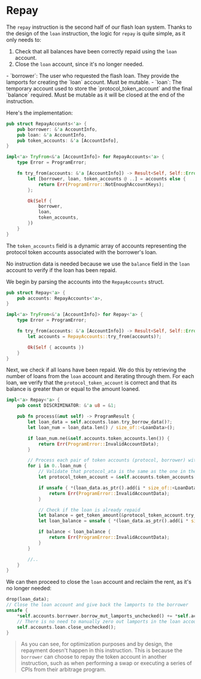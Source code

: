 # Repay

The `repay` instruction is the second half of our flash loan system. Thanks to the design of the `loan` instruction, the logic for `repay` is quite simple, as it only needs to:
1. Check that all balances have been correctly repaid using the `loan` account.
2. Close the `loan` account, since it's no longer needed.

<ArticleSection name="Required Accounts" id="required-accounts" level="h2" />
- `borrower`: The user who requested the flash loan. They provide the lamports for creating the `loan` account. Must be mutable.
- `loan`: The temporary account used to store the `protocol_token_account` and the final `balance` required. Must be mutable as it will be closed at the end of the instruction.

Here's the implementation:

```rust
pub struct RepayAccounts<'a> {
    pub borrower: &'a AccountInfo,
    pub loan: &'a AccountInfo,
    pub token_accounts: &'a [AccountInfo],
}

impl<'a> TryFrom<&'a [AccountInfo]> for RepayAccounts<'a> {
    type Error = ProgramError;

    fn try_from(accounts: &'a [AccountInfo]) -> Result<Self, Self::Error> {
        let [borrower, loan, token_accounts @ ..] = accounts else {
            return Err(ProgramError::NotEnoughAccountKeys);
        };

        Ok(Self {
            borrower,
            loan,
            token_accounts,
        })
    }
}
```

The `token_accounts` field is a dynamic array of accounts representing the protocol token accounts associated with the borrower's loan.

<ArticleSection name="Instruction Data" id="instruction-data" level="h2" />

No instruction data is needed because we use the `balance` field in the `loan` account to verify if the loan has been repaid.

<ArticleSection name="Instruction Logic" id="instruction-logic" level="h2" />

We begin by parsing the accounts into the `RepayAccounts` struct.

```rust
pub struct Repay<'a> {
    pub accounts: RepayAccounts<'a>,
}

impl<'a> TryFrom<&'a [AccountInfo]> for Repay<'a> {
    type Error = ProgramError;

    fn try_from(accounts: &'a [AccountInfo]) -> Result<Self, Self::Error> {
        let accounts = RepayAccounts::try_from(accounts)?;

        Ok(Self { accounts })
    }
}

```

Next, we check if all loans have been repaid. We do this by retrieving the number of loans from the `loan` account and iterating through them. For each loan, we verify that the `protocol_token_account` is correct and that its balance is greater than or equal to the amount loaned.

```rust
impl<'a> Repay<'a> {
    pub const DISCRIMINATOR: &'a u8 = &1;

    pub fn process(&mut self) -> ProgramResult {
        let loan_data = self.accounts.loan.try_borrow_data()?;
        let loan_num = loan_data.len() / size_of::<LoanData>();

        if loan_num.ne(&self.accounts.token_accounts.len()) {
            return Err(ProgramError::InvalidAccountData);
        }

        // Process each pair of token accounts (protocol, borrower) with corresponding amounts
        for i in 0..loan_num {
            // Validate that protocol_ata is the same as the one in the loan account
            let protocol_token_account = &self.accounts.token_accounts[i];

            if unsafe { *(loan_data.as_ptr().add(i * size_of::<LoanData>()) as *const [u8; 32]) } != *protocol_token_account.key() {
                return Err(ProgramError::InvalidAccountData);
            }

            // Check if the loan is already repaid
            let balance = get_token_amount(&protocol_token_account.try_borrow_data()?);
            let loan_balance = unsafe { *(loan_data.as_ptr().add(i * size_of::<LoanData>() + size_of::<[u8; 32]>()) as *const u64) };

            if balance < loan_balance {
                return Err(ProgramError::InvalidAccountData);
            }
        }

        //..
    }
}
```

We can then proceed to close the `loan` account and reclaim the rent, as it's no longer needed:

```rust
drop(loan_data);
// Close the loan account and give back the lamports to the borrower
unsafe {
    *self.accounts.borrower.borrow_mut_lamports_unchecked() += *self.accounts.loan.borrow_lamports_unchecked();
    // There is no need to manually zero out lamports in the loan account because it is done in the close_unchecked function
    self.accounts.loan.close_unchecked();
}
```

> As you can see, for optimization purposes and by design, the repayment doesn't happen in this instruction. This is because the `borrower` can choose to repay the token account in another instruction, such as when performing a swap or executing a series of CPIs from their arbitrage program.